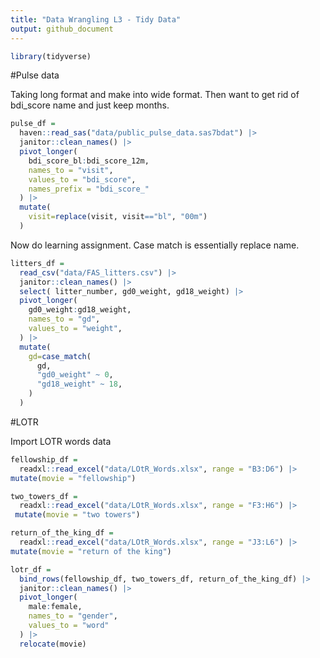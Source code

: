 ```yaml
---
title: "Data Wrangling L3 - Tidy Data"
output: github_document
---
```


```r
library(tidyverse)
```

#Pulse data

Taking long format and make into wide format. Then want to get rid of bdi_score name and just keep months.

```r
pulse_df =
  haven::read_sas("data/public_pulse_data.sas7bdat") |>
  janitor::clean_names() |>
  pivot_longer(
    bdi_score_bl:bdi_score_12m,
    names_to = "visit",
    values_to = "bdi_score",
    names_prefix = "bdi_score_"
  ) |>
  mutate(
    visit=replace(visit, visit=="bl", "00m")
  )
```

Now do learning assignment. Case match is essentially replace name.

```r
litters_df =
  read_csv("data/FAS_litters.csv") |>
  janitor::clean_names() |>
  select( litter_number, gd0_weight, gd18_weight) |>
  pivot_longer(
    gd0_weight:gd18_weight,
    names_to = "gd",
    values_to = "weight",
  ) |>
  mutate(
    gd=case_match(
      gd,
      "gd0_weight" ~ 0,
      "gd18_weight" ~ 18,
    )
  )
```

#LOTR

Import LOTR words data

```r
fellowship_df =
  readxl::read_excel("data/LOtR_Words.xlsx", range = "B3:D6") |>
mutate(movie = "fellowship")

two_towers_df =
  readxl::read_excel("data/LOtR_Words.xlsx", range = "F3:H6") |>
 mutate(movie = "two towers")

return_of_the_king_df =
  readxl::read_excel("data/LOtR_Words.xlsx", range = "J3:L6") |>
mutate(movie = "return of the king")

lotr_df = 
  bind_rows(fellowship_df, two_towers_df, return_of_the_king_df) |>
  janitor::clean_names() |>
  pivot_longer(
    male:female,
    names_to = "gender",
    values_to = "word"
  ) |>
  relocate(movie)
```



